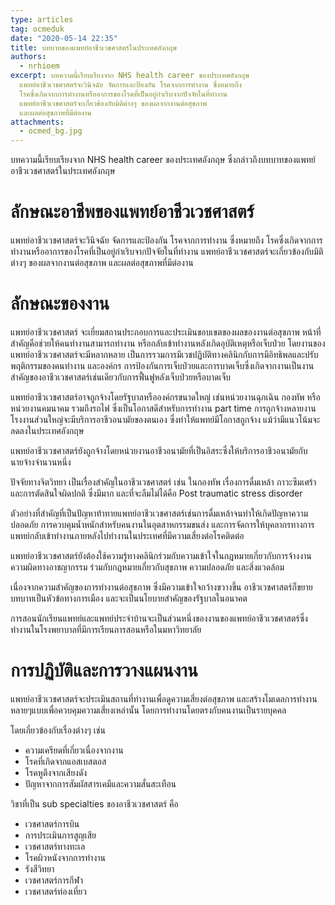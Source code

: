 ```yaml
---
type: articles
tag: ocmeduk
date: "2020-05-14 22:35"
title: บทบาทของแพทย์อาชีวเวชศาสตร์ในประเทศอังกฤษ
authors:
  - nrhioem
excerpt: บทความนี้เรียบเรียงจาก NHS health career ของประเทศอังกฤษ
  แพทย์อาชีวเวชศาสตร์จะวินิจฉัย จัดการและป้องกัน โรคจากการทำงาน ซึ่งหมายถึง
  โรคซึ่งเกิดจากการทำงานหรืออาการของโรคที่เป็นอยู่กำเริบจากปัจจัยในที่ทำงาน
  แพทย์อาชีวเวชศาสตร์จะเกี่ยวข้องกับมิติต่างๆ ของผลจากงานต่อสุขภาพ
  และผลต่อสุขภาพที่มีต่องาน
attachments:
  - ocmed_bg.jpg
---
```


บทความนี้เรียบเรียงจาก NHS health career ของประเทศอังกฤษ ซึ่งกล่าวถึงบทบาทของแพทย์อาชีวเวชศาสตร์ในประเทศอังกฤษ

# ลักษณะอาชีพของแพทย์อาชีวเวชศาสตร์

แพทย์อาชีวเวชศาสตร์จะวินิจฉัย จัดการและป้องกัน โรคจากการทำงาน ซึ่งหมายถึง โรคซึ่งเกิดจากการทำงานหรืออาการของโรคที่เป็นอยู่กำเริบจากปัจจัยในที่ทำงาน แพทย์อาชีวเวชศาสตร์จะเกี่ยวข้องกับมิติต่างๆ ของผลจากงานต่อสุขภาพ และผลต่อสุขภาพที่มีต่องาน

# ลักษณะของงาน

แพทย์อาชีวเวชศาสตร์ จะเยี่ยมสถานประกอบการและประเมินขอบเขตของผลของงานต่อสุขภาพ หน้าที่สำคัญคือช่วยให้คนทำงานสามารถทำงาน หรือกลับเข้าทำงานหลังเกิดอุบัติเหตุหรือเจ็บป่วย โดยงานของแพทย์อาชีวเวชศาสตร์จะมีหลากหลาย เป็นการรวมการมีเวชปฏิบัติทางคลินิกกับการมีอิทธิพลและปรับพฤติกรรมของคนทำงาน และองค์กร
การป้องกันการเจ็บป่วยและการบาดเจ็บซึ่งเกิดจากงานเป็นงานสำคัญของอาชีวเวชศาสตร์เช่นเดียวกับการฟื้นฟูหลังเจ็บป่วยหรือบาดเจ็บ

แพทย์อาชีวเวชศาสตร์อาจถูกจ้างโดยรัฐบาลหรือองค์กรขนาดใหญ่ เช่นหน่วยงานฉุกเฉิน กองทัพ หรือ หน่วยงานคมนาคม รวมถึงรถไฟ ซึ่งเป็นโอกาสดีสำหรับการทำงาน part time การถูกจ้างหลายงาน โรงงานส่วนใหญ่จะมีบริการอาชีวอนามัยของตนเอง ซึ่งทำให้แพทย์มีโอกาสถูกจ้าง แม้ว่ามีแนวโน้มจะลดลงในประเทศอังกฤษ

แพทย์อาชีวเวชศาสตร์ยังถูกจ้างโดยหน่วยงานอาชีวอนามัยที่เป็นอิสระซึ่งให้บริการอาชีวอนามัยกับนายจ้างจำนวนหนึ่ง

ปัจจัยทางจิตวิทยา เป็นเรื่องสำคัญในอาชีวเวชศาสตร์ เช่น ในกองทัพ เรื่องการดื่มเหล้า ภาวะซึมเศร้า และการตัดสินใจผิดปกติ ซึ่งมีมาก และที่จะลืมไม่ได้คือ Post traumatic stress disorder

ตัวอย่างที่สำคัญที่เป็นปัญหาท้าทายแพทย์อาชีวเวชศาสตร์เช่นการดื่มเหล้าจนทำให้เกิดปัญหาความปลอดภัย การควบคุมน้ำหนักสำหรับคนงานในอุตสาหกรรมขนส่ง และการจัดการให้บุคลากรทางการแพทย์กลับเข้าทำงานภายหลังไปทำงานในประเทศที่มีความเสี่ยงต่อโรคติดต่อ

แพทย์อาชีวเวชศาสตร์ยังต้องใช้ความรู้ทางคลินิกร่วมกับความเข้าใจในกฎหมายเกี่ยวกับการจ้างงาน ความผิดทางอาชญากรรม ร่วมกับกฎหมายเกี่ยวกับสุขภาพ ความปลอดภัย และสิ่งแวดล้อม

เนื่องจากความสำคัญของการทำงานต่อสุขภาพ ซึ่งมีความเข้าใจกว้างขวางขึ้น อาชีวเวชศาสตร์ก็ขยายบทบาทเป็นหัวข้อทางการเมือง และจะเป็นนโยบายสำคัญของรัฐบาลในอนาคต

การสอนนักเรียนแพทย์และแพทย์ประจำบ้านจะเป็นส่วนหนึ่งของงานของแพทย์อาชีวเวชศาสตร์ซึ่งทำงานในโรงพยาบาลที่มีการเรียนการสอนหรือในมหาวิทยาลัย

# การปฏิบัติและการวางแผนงาน

แพทย์อาชีวเวชศาสตร์จะประเมินสถานที่ทำงานเพื่อดูความเสี่ยงต่อสุขภาพ และสร้างโมเดลการทำงานหลายๆแบบเพื่อควบคุมความเสี่ยงเหล่านั้น โดยการทำงานโดยตรงกับคนงานเป็นรายบุคคล

โดยเกี่ยวข้องกับเรื่องต่างๆ เช่น

- ความเครียดที่เกี่ยวเนื่องจากงาน
- โรคที่เกิดจากแอสเบสตอส
- โรคหูตึงจากเสียงดัง
- ปัญหาจากการสัมผัสสารเคมีและความสั่นสะเทือน

วิชาที่เป็น sub specialties ของอาชีวเวชศาสตร์ คือ

- เวชศาสตร์การบิน
- การประเมินการสูญเสีย
- เวชศาสตร์ทางทะเล
- โรคผิวหนังจากการทำงาน
- รังสีวิทยา
- เวชศาสตร์การกีฬา
- เวชศาสตร์ท่องเที่ยว
